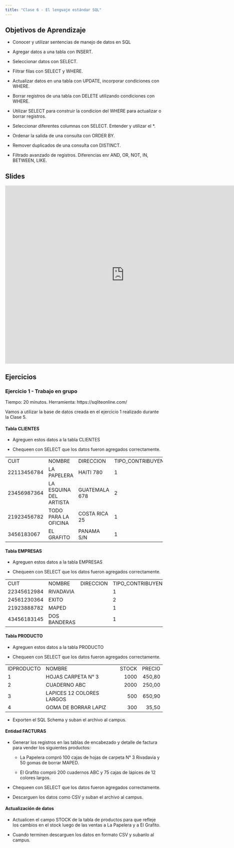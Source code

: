 ```yaml
---
title: "Clase 6 - El lenguaje estándar SQL"
---
```


## Objetivos de Aprendizaje

-   Conocer y utilizar sentencias de manejo de datos en SQL

-   Agregar datos a una tabla con INSERT.

-   Seleccionar datos con SELECT.

-   Filtrar filas con SELECT y WHERE.

-   Actualizar datos en una tabla con UPDATE, incorporar condiciones con WHERE.

-   Borrar registros de una tabla con DELETE utilizando condiciones con WHERE.

-   Utilizar SELECT para construir la condicion del WHERE para actualizar o borrar registros.

-   Seleccionar diferentes columnas con SELECT. Entender y utilizar el \*.

-   Ordenar la salida de una consulta con ORDER BY.

-   Remover duplicados de una consulta con DISTINCT.

-   Filtrado avanzado de registros. Diferencias enr AND, OR, NOT, IN, BETWEEN, LIKE.

## Slides

<iframe src="https://docs.google.com/presentation/d/1W8XG-pLp5JaM2Bck-0L45UNj2B5jJaglzCKb1DvXJN4/embed?start=false&amp;loop=false&amp;delayms=3000" frameborder="0" width="760" height="569" allowfullscreen="true" mozallowfullscreen="true" webkitallowfullscreen="true">

</iframe>

## Ejercicios

### Ejercicio 1 - Trabajo en grupo

Tiempo: 20 minutos. Herramienta: https://sqliteonline.com/

Vamos a utilizar la base de datos creada en el ejercicio 1 realizado durante la Clase 5.

#### Tabla CLIENTES

-   Agreguen estos datos a la tabla CLIENTES

-   Chequeen con SELECT que los datos fueron agregados correctamente.

|             |                        |               |                    |
|-------------|------------------------|---------------|--------------------|
| CUIT        | NOMBRE                 | DIRECCION     | TIPO_CONTRIBUYENTE |
| 22113456784 | LA PAPELERA            | HAITI 780     | 1                  |
| 23456987364 | LA ESQUINA DEL ARTISTA | GUATEMALA 678 | 2                  |
| 21923456782 | TODO PARA LA OFICINA   | COSTA RICA 25 | 1                  |
| 3456183067  | EL GRAFITO             | PANAMA S/N    | 1                  |

#### Tabla EMPRESAS

-   Agreguen estos datos a la tabla EMPRESAS

-   Chequeen con SELECT que los datos fueron agregados correctamente.

|             |              |           |                    |
|-------------|--------------|-----------|--------------------|
| CUIT        | NOMBRE       | DIRECCION | TIPO_CONTRIBUYENTE |
| 22345612984 | RIVADAVIA    |           | 1                  |
| 24561230364 | EXITO        |           | 2                  |
| 21923888782 | MAPED        |           | 1                  |
| 43456183145 | DOS BANDERAS |           | 1                  |

#### Tabla PRODUCTO

-   Agreguen estos datos a la tabla PRODUCTO

-   Chequeen con SELECT que los datos fueron agregados correctamente.

|            |                           |       |        |
|------------|---------------------------|------:|-------:|
| IDPRODUCTO | NOMBRE                    | STOCK | PRECIO |
| 1          | HOJAS CARPETA N° 3        |  1000 | 450,80 |
| 2          | CUADERNO ABC              |  2000 | 250,00 |
| 3          | LAPICES 12 COLORES LARGOS |   500 | 650,90 |
| 4          | GOMA DE BORRAR LAPIZ      |   300 |  35,50 |


-   Exporten el SQL Schema y suban el archivo al campus.

#### Entidad FACTURAS

-   Generar los registros en las tablas de encabezado y detalle de factura para vender los siguientes productos:

    -   La Papelera compró 100 cajas de hojas de carpeta N° 3 Rivadavia y 50 gomas de borrar MAPED.

    -   El Grafito compró 200 cuadernos ABC y 75 cajas de lápices de 12 colores largos.

-   Chequeen con SELECT que los datos fueron agregados correctamente.

-   Descarguen los datos como CSV y suban el archivo al campus.

#### Actualización de datos

-   Actualicen el campo STOCK de la tabla de productos para que refleje los cambios en el stock luego de las ventas a La Papelera y a El Grafito.

-   Cuando terminen descarguen los datos en formato CSV y subanlo al campus.




